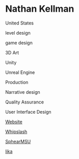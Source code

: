 # Nathan Kellman

<Location>

United States

</Location>

<Skills>

level design 

game design

3D Art

Unity

Unreal Engine

Production

Narrative design

Quality Assurance

User Interface Design

</Skills>

<Personal>

[Website](https://www.nathankellman.com/)

</Personal>

<Games>

[Whipslash](https://gamejolt.com/games/whipslash/441490)

[SphearMSU](https://gamejolt.com/games/SphearMSU/411983)

[lika](https://www.nathankellman.com/lika)

</Games>
